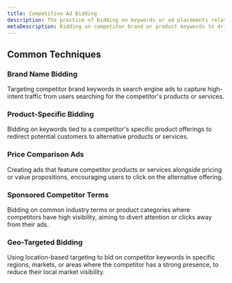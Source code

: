 ```yaml
---
title: Competitive Ad Bidding
description: The practice of bidding on keywords or ad placements related to a competitor’s brand, products, or services in order to drive traffic to one's own ads, often competing directly with the competitor’s advertising efforts.
metaDescription: Bidding on competitor brand or product keywords to drive traffic to your ads and compete directly with their advertising efforts.
---
```


## Common Techniques

### Brand Name Bidding  
Targeting competitor brand keywords in search engine ads to capture high-intent traffic from users searching for the competitor's products or services.

### Product-Specific Bidding  
Bidding on keywords tied to a competitor's specific product offerings to redirect potential customers to alternative products or services.

### Price Comparison Ads  
Creating ads that feature competitor products or services alongside pricing or value propositions, encouraging users to click on the alternative offering.

### Sponsored Competitor Terms  
Bidding on common industry terms or product categories where competitors have high visibility, aiming to divert attention or clicks away from their ads.

### Geo-Targeted Bidding  
Using location-based targeting to bid on competitor keywords in specific regions, markets, or areas where the competitor has a strong presence, to reduce their local market visibility.

